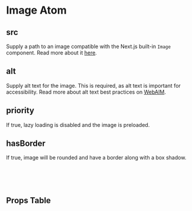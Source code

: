 

<Meta of={ImageStories} />

# Image Atom

<Canvas of={ImageStories.Default} />

## src

Supply a path to an image compatible with the Next.js built-in `Image` component. Read more about it [here](https://nextjs.org/docs/pages/api-reference/components/image).

## alt

Supply alt text for the image. This is required, as alt text is important for accessibility. Read more about alt text best practices on [WebAIM](https://webaim.org/techniques/alttext/).

## priority

If true, lazy loading is disabled and the image is preloaded.

## hasBorder

If true, image will be rounded and have a border along with a box shadow.

<br />
<br />
<br />

## Props Table

<ArgTypes />
